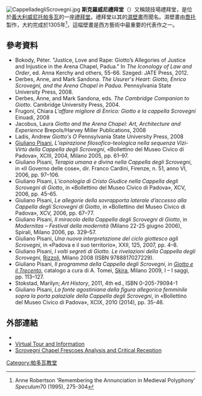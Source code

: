 [[File:CappelladegliScrovegni.jpg|thumb]]
'''斯克羅威尼禮拜堂'''（{{lang-it|''Cappella degli Scrovegni''}}）又稱競技場禮拜堂，是位於[[義大利|義大利]][[威尼托|威尼托]][[帕多瓦|帕多瓦]]的一座[[禮拜堂|禮拜堂]]。禮拜堂以其的[[濕壁畫|濕壁畫]]而聞名。濕壁畫由[[喬托|喬托]]製作，大約完成於1305年<ref>Anne Robertson 'Remembering the Annunciation in Medieval Polyphony' ''Speculum''70 (1995), 275-304</ref>，這幅壁畫是西方藝術中最重要的代表作之一。

==參考資料==
{{Reflist}}
* Bokody, Péter. "Justice, Love and Rape: Giotto’s Allegories of Justice and Injustice in the Arena Chapel, Padua." In ''The Iconology of Law and Order'', ed. Anna Kerchy and others, 55-66. Szeged: JATE Press, 2012.
* Derbes, Anne, and Mark Sandona.  ''The Usurer's Heart:  Giotto, Enrico Scrovegni, and the Arena Chapel in Padua''.  Pennsylvania State University Press, 2008.
* Derbes, Anne, and Mark Sandona, eds.  ''The Cambridge Companion to Giotto''.  Cambridge University Press, 2004.
* Frugoni, Chiara ''L'affare migliore di Enrico: Giotto e la cappella Scrovegni'' Einuadi, 2008
*Jacobus, Laura ''Giotto and the Arena Chapel: Art, Architecture and Experience'' Brepols/Harvey Miller Publications, 2008
*Ladis, Andrew ''Giotto's O'' Pennsylvania State University Press, 2008
* [[Giuliano_Pisani|Giuliano Pisani]], ''L’ispirazione filosofico-teologica nella sequenza Vizi-Virtù della Cappella degli Scrovegni'', «Bollettino del Museo Civico di Padova», XCIII, 2004, Milano 2005, pp. 61–97.
* Giuliano Pisani, ''Terapia umana e divina nella Cappella degli Scrovegni'', in «Il Governo delle cose», dir. Franco Cardini, Firenze, n. 51, anno VI, 2006, pp. 97–106.
* Giuliano Pisani, ''L’iconologia di Cristo Giudice nella Cappella degli Scrovegni di Giotto'', in «Bollettino del Museo Civico di Padova», XCV, 2006, pp. 45–65.
* Giuliano Pisani, ''Le allegorie della sovrapporta laterale d’accesso alla Cappella degli Scrovegni di Giotto'', in «Bollettino del Museo Civico di Padova», XCV, 2006, pp. 67–77.
* Giuliano Pisani, ''Il miracolo della Cappella degli Scrovegni di Giotto'', in ''Modernitas'' – ''Festival della modernità'' (Milano 22-25 giugno 2006), Spirali, Milano 2006, pp. 329–57.
* Giuliano Pisani, ''Una nuova interpretazione del ciclo giottesco agli Scrovegni'', in «Padova e il suo territorio», XXII, 125, 2007, pp. 4–8.
* Giuliano Pisani, ''I volti segreti di Giotto. Le rivelazioni della Cappella degli Scrovegni'', [[RCS_MediaGroup|Rizzoli]], Milano 2008 (ISBN 9788817027229).
* Giuliano Pisani, ''Il programma della Cappella degli Scrovegni'', in ''[[Giotto_e_il_Trecento|Giotto e il Trecento]]'', catalogo a cura di A. Tomei, [[Skira|Skira]], Milano 2009, I – I saggi, pp. 113–127.
* Stokstad, Marilyn; ''Art History'', 2011, 4th ed., ISBN 0-205-79094-1
* Giuliano Pisani, ''La fonte agostiniana della figura allegorica femminile sopra la porta palaziale della Cappella degli Scrovegni'', in «Bollettino del Museo Civico di Padova», XCIX, 2010 (2014), pp. 35-46.

==外部連結==
{{commons category|Cappella degli Scrovegni (Padua)}}
* {{Official website|http://www.cappelladegliscrovegni.it/ }}
* [http://www.giottoagliscrovegni.it/eng/home.html Virtual Tour and Information] {{Wayback|url=http://www.giottoagliscrovegni.it/eng/home.html |date=20161017092953 }}
* [http://www.artble.com/artists/giotto_di_bondone/paintings/scrovegni_chapel_frescoes Scrovegni Chapel Frescoes Analysis and Critical Reception] {{Wayback|url=http://www.artble.com/artists/giotto_di_bondone/paintings/scrovegni_chapel_frescoes |date=20190616082939 }}

[[Category:帕多瓦教堂|Category:帕多瓦教堂]]